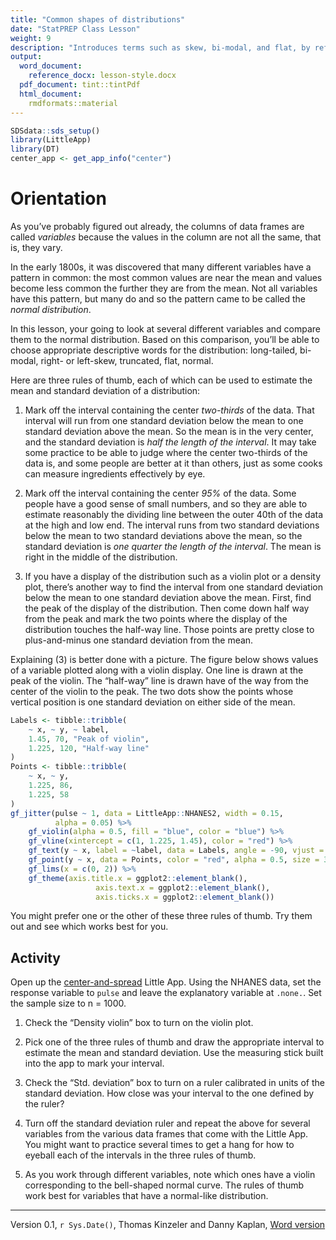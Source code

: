 ```yaml
---
title: "Common shapes of distributions"
date: "StatPREP Class Lesson"
weight: 9
description: "Introduces terms such as skew, bi-modal, and flat, by reference to the difference of the actual variable from a theoretical normal distribution."
output: 
  word_document:
    reference_docx: lesson-style.docx
  pdf_document: tint::tintPdf
  html_document:
    rmdformats::material
---
```



```r
SDSdata::sds_setup()
library(LittleApp)
library(DT)
center_app <- get_app_info("center")
```

# Orientation

As you've probably figured out already, the columns of data frames are called *variables* because the values in the column are not all the same, that is, they vary.

In the early 1800s, it was discovered that many different variables have a pattern in common: the most common values are near the mean and values become less common the further they are from the mean. Not all variables have this pattern, but many do and so the pattern came to be called the *normal distribution*.

In this lesson, your going to look at several different variables and compare them to the normal distribution. Based on this comparison, you'll be able to choose appropriate descriptive words for the distribution: long-tailed, bi-modal, right- or left-skew, truncated, flat, normal.

Here are three rules of thumb, each of which can be used to estimate the mean and standard deviation of a distribution:

1. Mark off the interval containing the center *two-thirds* of the data. That interval will run from one standard deviation below the mean to one standard deviation above the mean. So the mean is in the very center, and the standard deviation is *half the length of the interval*. It may take some practice to be able to judge where the center two-thirds of the data is, and some people are better at it than others, just as some cooks can measure ingredients effectively by eye.

2. Mark off the interval containing the center *95%* of the data. Some people have a good sense of small numbers, and so they are able to estimate reasonably the dividing line between the outer 40th of the data at the high and low end. The interval runs from two standard deviations below the mean to two standard deviations above the mean, so the standard deviation is *one quarter the length of the interval*. The mean is right in the middle of the distribution.

3. If you have a display of the distribution such as a violin plot or a density plot, there's another way to find the interval from one standard deviation below the mean to one standard deviation above the mean. First, find the peak of the display of the distribution. Then come down half way from the peak and mark the two points where the display of the distribution touches the half-way line. Those points are pretty close to plus-and-minus one standard deviation from the mean.

Explaining (3) is better done with a picture. The figure below shows values of a variable plotted along with a violin display. One line is drawn at the peak of the violin. The "half-way" line is drawn have of the way from the center of the violin to the peak. The two dots show the points whose vertical position is one standard deviation on either side of the mean.

```r
Labels <- tibble::tribble(
    ~ x, ~ y, ~ label,
    1.45, 70, "Peak of violin",
    1.225, 120, "Half-way line"
)
Points <- tibble::tribble(
    ~ x, ~ y,
    1.225, 86,
    1.225, 58
)
gf_jitter(pulse ~ 1, data = LittleApp::NHANES2, width = 0.15,
          alpha = 0.05) %>%
    gf_violin(alpha = 0.5, fill = "blue", color = "blue") %>%
    gf_vline(xintercept = c(1, 1.225, 1.45), color = "red") %>%
    gf_text(y ~ x, label = ~label, data = Labels, angle = -90, vjust = -1) %>%
    gf_point(y ~ x, data = Points, color = "red", alpha = 0.5, size = 3) %>%
    gf_lims(x = c(0, 2)) %>%
    gf_theme(axis.title.x = ggplot2::element_blank(),
                   axis.text.x = ggplot2::element_blank(),
                   axis.ticks.x = ggplot2::element_blank())

```

You might prefer one or the other of these three rules of thumb. Try them out and see which works best for you.

## Activity

Open up the [center-and-spread](`r center_app$url`) Little App.  Using the NHANES data, set the response variable to `pulse` and leave the explanatory variable at `.none.`. Set the sample size to n = 1000.

1. Check the "Density violin" box to turn on the violin plot.

2. Pick one of the three rules of thumb and draw the appropriate interval to estimate the mean and standard deviation. Use the measuring stick built into the app to mark your interval.

3. Check the "Std. deviation" box to turn on a ruler calibrated in units of the standard deviation. How close was your interval to the one defined by the ruler?

4. Turn off the standard deviation ruler and repeat the above for several variables from the various data 
frames that come with the Little App. You might want to practice several times to get a hang for how to eyeball each of the intervals in the three rules of thumb.

5. As you work through different variables, note which ones have a violin corresponding to the bell-shaped normal curve. The rules of thumb work best for variables that have a normal-like distribution.


----------------------

Version 0.1, `r Sys.Date()`, Thomas Kinzeler and Danny Kaplan, [Word version](`r paste0("/word-versions/",tools::file_path_sans_ext(current_input()), ".docx")`) 
